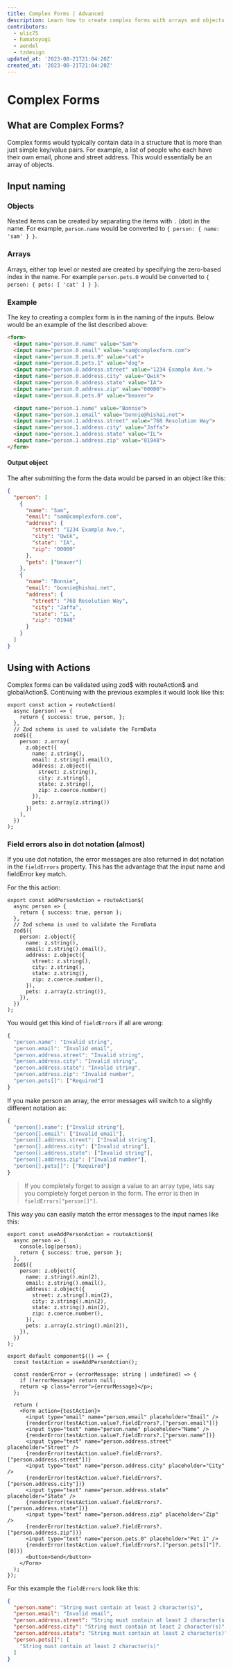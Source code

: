 ```yaml
---
title: Complex Forms | Advanced
description: Learn how to create complex forms with arrays and objects.
contributors:
  - ulic75
  - hamatoyogi
  - aendel
  - tzdesign
updated_at: '2023-08-21T21:04:20Z'
created_at: '2023-08-21T21:04:20Z'
---
```


# Complex Forms

## What are Complex Forms?

Complex forms would typically contain data in a structure that is more than just simple key/value pairs. For example, a list of people who each have their own email, phone and street address. This would essentially be an array of objects.

## Input naming

### Objects

Nested items can be created by separating the items with `.` (dot) in the name. For example, `person.name` would be converted to `{ person: { name: 'sam' } }`.

### Arrays

Arrays, either top level or nested are created by specifying the zero-based index in the name.  For example `person.pets.0` would be converted to `{ person: { pets: [ 'cat' ] } }`.

### Example

The key to creating a complex form is in the naming of the inputs. Below would be an example of the list described above:
```html
<form>
  <input name="person.0.name" value="Sam">
  <input name="person.0.email" value="sam@complexform.com">
  <input name="person.0.pets.0" value="cat">
  <input name="person.0.pets.1" value="dog">
  <input name="person.0.address.street" value="1234 Example Ave.">
  <input name="person.0.address.city" value="Qwik">
  <input name="person.0.address.state" value="IA">
  <input name="person.0.address.zip" value="00000">
  <input name="person.0.pets.0" value="beaver">

  <input name="person.1.name" value="Bonnie">
  <input name="person.1.email" value="bonnie@hishai.net">
  <input name="person.1.address.street" value="768 Resolution Way">
  <input name="person.1.address.city" value="Jaffa">
  <input name="person.1.address.state" value="IL">
  <input name="person.1.address.zip" value="01948">
</form>
```

#### Output object

The after submitting the form the data would be parsed in an object like this:
```json
{
  "person": [
    {
      "name": "Sam",
      "email": "sam@complexform.com",
      "address": {
        "street": "1234 Example Ave.",
        "city": "Qwik",
        "state": "IA",
        "zip": "00000"
      },
      "pets": ["beaver"]
    },
    {
      "name": "Bonnie",
      "email": "bonnie@hishai.net",
      "address": {
        "street": "768 Resolution Way",
        "city": "Jaffa",
        "state": "IL",
        "zip": "01948"
      }
    }
  ]
}
```

## Using with Actions

Complex forms can be validated using zod$ with routeAction$ and globalAction$. Continuing with the previous examples it would look like this:

```tsx
export const action = routeAction$(
  async (person) => {
    return { success: true, person, };
  },
  // Zod schema is used to validate the FormData
  zod$({
    person: z.array(
      z.object({
        name: z.string(),
        email: z.string().email(),
        address: z.object({
          street: z.string(),
          city: z.string(),
          state: z.string(),
          zip: z.coerce.number()
        }),
        pets: z.array(z.string())
      })
    ),
  })
);
```

### Field errors also in dot notation (almost)

If you use dot notation, the error messages are also returned in dot notation in the `fieldErrors` property. This has the advantage that the input name and fieldError key match.

For the this action:
```tsx
export const addPersonAction = routeAction$(
  async person => {
    return { success: true, person };
  },
  // Zod schema is used to validate the FormData
  zod$({
    person: z.object({
      name: z.string(),
      email: z.string().email(),
      address: z.object({
        street: z.string(),
        city: z.string(),
        state: z.string(),
        zip: z.coerce.number(),
      }),
      pets: z.array(z.string()),
    }),
  })
);
```

You would get this kind of `fieldErrors` if all are wrong:

```ts
{
  "person.name": "Invalid string",
  "person.email": "Invalid email",
  "person.address.street": "Invalid string",
  "person.address.city": "Invalid string",
  "person.address.state": "Invalid string",
  "person.address.zip": "Invalid number",
  "person.pets[]": ["Required"]
}
```

If you make person an array, the error messages will switch to a slightly different notation as:

```ts
{
  "person[].name": ["Invalid string"],
  "person[].email": ["Invalid email"],
  "person[].address.street": ["Invalid string"],
  "person[].address.city": ["Invalid string"],
  "person[].address.state": ["Invalid string"],
  "person[].address.zip": ["Invalid number"],
  "person[].pets[]": ["Required"]
}
```

> If you completely forget to assign a value to an array type, lets say you completely forget person in the form.
> The error is then in `fieldErrors["person[]"]`.

This way you can easily match the error messages to the input names like this:

```tsx
export const useAddPersonAction = routeAction$(
  async person => {
    console.log(person);
    return { success: true, person };
  },
  zod$({
    person: z.object({
      name: z.string().min(2),
      email: z.string().email(),
      address: z.object({
        street: z.string().min(2),
        city: z.string().min(2),
        state: z.string().min(2),
        zip: z.coerce.number(),
      }),
      pets: z.array(z.string().min(2)),
    }),
  })
);

export default component$(() => {
  const testAction = useAddPersonAction();

  const renderError = (errorMessage: string | undefined) => {
    if (!errorMessage) return null;
    return <p class="error">{errorMessage}</p>;
  };

  return (
    <Form action={testAction}>
      <input type="email" name="person.email" placeholder="Email" />
      {renderError(testAction.value?.fieldErrors?.["person.email"])}
      <input type="text" name="person.name" placeholder="Name" />
      {renderError(testAction.value?.fieldErrors?.["person.name"])}
      <input type="text" name="person.address.street" placeholder="Street" />
      {renderError(testAction.value?.fieldErrors?.["person.address.street"])}
      <input type="text" name="person.address.city" placeholder="City" />
      {renderError(testAction.value?.fieldErrors?.["person.address.city"])}
      <input type="text" name="person.address.state" placeholder="State" />
      {renderError(testAction.value?.fieldErrors?.["person.address.state"])}
      <input type="text" name="person.address.zip" placeholder="Zip" />
      {renderError(testAction.value?.fieldErrors?.["person.address.zip"])}
      <input type="text" name="person.pets.0" placeholder="Pet 1" />
      {renderError(testAction.value?.fieldErrors?.["person.pets[]"]?.[0])}
      <button>Send</button>
    </Form>
  );
});
```
For this example the `fieldErrors` look like this:

```json
{
  "person.name": "String must contain at least 2 character(s)",
  "person.email": "Invalid email",
  "person.address.street": "String must contain at least 2 character(s)",
  "person.address.city": "String must contain at least 2 character(s)",
  "person.address.state": "String must contain at least 2 character(s)",
  "person.pets[]": [
    "String must contain at least 2 character(s)"
  ]
}
```

